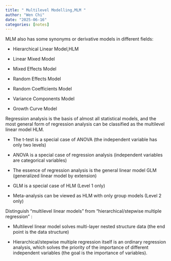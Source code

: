 ```yaml
---
title: " Multilevel Modelling,MLM "
author: "Wen Chi"
date: "2025-06-16"
categories: [notes]
---
```


MLM also has some synonyms or derivative models in different fields:

-   Hierarchical Linear Model,HLM

-   Linear Mixed Model

-   Mixed Effects Model

-   Random Effects Model

-   Random Coefficients Model

-   Variance Components Model

-   Growth Curve Model

Regression analysis is the basis of almost all statistical models, and the most general form of regression analysis can be classified as the multilevel linear model HLM.

-   The t-test is a special case of ANOVA (the independent variable has only two levels)

-   ANOVA is a special case of regression analysis (independent variables are categorical variables)

-   The essence of regression analysis is the general linear model GLM (generalized linear model by extension)

-   GLM is a special case of HLM (Level 1 only)

-   Meta-analysis can be viewed as HLM with only group models (Level 2 only)

Distinguish "multilevel linear models" from "hierarchical/stepwise multiple regression" :

-   Multilevel linear model solves multi-layer nested structure data (the end point is the data structure)

-   Hierarchical/stepwise multiple regression itself is an ordinary regression analysis, which solves the priority of the importance of different independent variables (the goal is the importance of variables).
